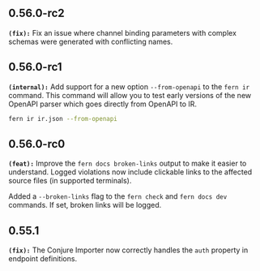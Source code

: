 ## 0.56.0-rc2
**`(fix):`** Fix an issue where channel binding parameters with complex schemas were generated with conflicting names.


## 0.56.0-rc1
**`(internal):`** Add support for a new option `--from-openapi` to the `fern ir` command. This command
will allow you to test early versions of the new OpenAPI parser which goes directly from
OpenAPI to IR.

```bash
fern ir ir.json --from-openapi
```


## 0.56.0-rc0
**`(feat):`** Improve the `fern docs broken-links` output to make it easier to
understand. Logged violations now include clickable links to the
affected source files (in supported terminals).

Added a `--broken-links` flag to the `fern check` and `fern docs dev`
commands. If set, broken links will be logged.


## 0.55.1
**`(fix):`** The Conjure Importer now correctly handles the `auth` property in endpoint definitions.

